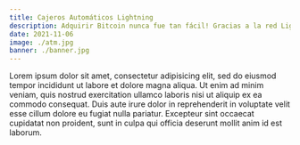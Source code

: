 ```yaml
---
title: Cajeros Automáticos Lightning
description: Adquirir Bitcoin nunca fue tan fácil! Gracias a la red Lightning las transacciones son instantaneas y a un muy bajo costo.
date: 2021-11-06
image: ./atm.jpg
banner: ./banner.jpg
---
```


Lorem ipsum dolor sit amet, consectetur adipisicing elit, sed do eiusmod tempor incididunt ut labore et dolore magna aliqua. Ut enim ad minim veniam, quis nostrud exercitation ullamco laboris nisi ut aliquip ex ea commodo consequat. Duis aute irure dolor in reprehenderit in voluptate velit esse cillum dolore eu fugiat nulla pariatur. Excepteur sint occaecat cupidatat non proident, sunt in culpa qui officia deserunt mollit anim id est laborum.